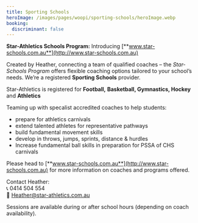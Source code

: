 ```yaml
---
title: Sporting Schools
heroImage: /images/pages/woopi/sporting-schools/heroImage.webp
booking:
  discriminant: false
---
```

**Star-Athletics Schools Program:** Introducing [**www.star-schools.com.au**](http://www.star-schools.com.au)

Created by Heather, connecting a team of qualified coaches – the *Star-Schools  Program* offers flexible coaching options tailored to your school’s needs. We’re a registered **Sporting Schools** provider.

Star-Athletics is registered for **Football,** **Basketball, Gymnastics, Hockey**  and **Athletics**

Teaming up with specalist accredited coaches to help students:

* prepare for athletics carnivals
* extend talented athletes for representative pathways
* build fundamental movement skills
* develop in throws, jumps, sprints, distance & hurdles
* Increase fundamental ball skills in preparation for PSSA of CHS carnivals

Please head to [**www.star-schools.com.au**](http://www.star-schools.com.au) for more information on coaches and programs offered.

Contact Heather:\
📞 0414 504 554\
📧 [Heather@star-athletics.com.au](mailto:Heather@star-athletics.com.au)

Sessions are available during or after school hours (depending on coach availability).
